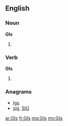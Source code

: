 {{also|gis|Gis|GIS|giş|ĝis}}
==English==

===Noun===
'''GIs'''

# {{plural of |[[GI]]}}

===Verb===
'''GIs'''

# {{third-person singular of|GI}}

===Anagrams===
* [[Igs#English|Igs]]
* [[sig#English|sig]], [[SIG#English|SIG]]

[[ar:GIs]]
[[fr:GIs]]
[[mg:GIs]]
[[my:GIs]]